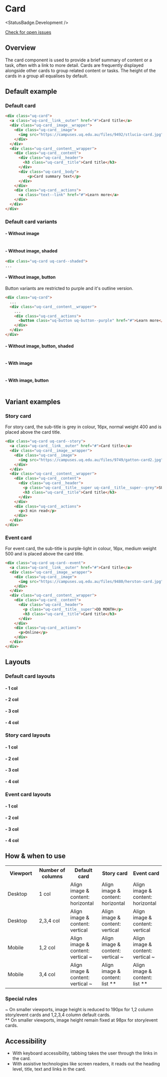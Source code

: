 
# Card

<StatusBadge.Development />

<a href="https://github.com/uq-its-ss/design-system/issues" class="uq-button uq-button--text" target="_blank">Check for open issues</a>

## Overview

The card component is used to provide a brief summary of content or a task, often with a link to more detail. Cards are frequently displayed alongside other cards to group related content or tasks.
The height of the cards in a group all equalises by default. 

## Default example

### Default card

<Canvas withSource="none">
  <Story id="components-cards--default-card" />
</Canvas>

```html
<div class="uq-card">
  <a class="uq-card__link__outer" href="#">Card title</a>
  <div class="uq-card__image__wrapper">
    <div class="uq-card__image">
      <img src="https://campuses.uq.edu.au/files/9492/stlucia-card.jpg" alt="Card image description">
    </div>
  </div>
  <div class="uq-card__content__wrapper">
    <div class="uq-card__content">
      <div class="uq-card__header">
        <h3 class="uq-card__title">Card title</h3>
      </div>
      <div class="uq-card__body">
          <p>Card summary text</p>
      </div>
    </div>
    <div class="uq-card__actions">
      <a class="text--link" href="#">Learn more</a>
    </div>
  </div>
</div>
```

### Default card variants

#### - Without image

<Canvas withSource="none">
  <Story id="components-cards--default-card-no-image" />
</Canvas>

```html

```

#### - Without image, shaded

<Canvas withSource="none">
  <Story id="components-cards--default-card-no-image-shaded" />
</Canvas>

```html
<div class="uq-card uq-card--shaded">
...
```

#### - Without image, button

Button variants are restricted to purple and it's outline version.

<Canvas withSource="none">
  <Story id="components-cards--default-card-no-image-button" />
</Canvas>

```html
<div class="uq-card">
  ...
  <div class="uq-card__content__wrapper">
    ...
    <div class="uq-card__actions">
      <button class="uq-button uq-button--purple" href="#">Learn more</button>
    </div>
  </div>
</div>
```

#### - Without image, button, shaded

<Canvas withSource="none">
  <Story id="components-cards--default-card-no-image-button-shaded" />
</Canvas>

```html

```

#### - With image

<Canvas withSource="none">
  <Story id="components-cards--default-card-image" />
</Canvas>

```html

```

#### - With image, button

<Canvas withSource="none">
  <Story id="components-cards--default-card-image-button" />
</Canvas>

```html

```

## Variant examples

### Story card

For story card, the sub-title is grey in colour, 16px, normal weight 400 and is placed above the card title.

<Canvas withSource="none">
  <Story id="components-cards--story-card" />
</Canvas>

```html
<div class="uq-card uq-card--story">
  <a class="uq-card__link__outer" href="#">Card title</a>
  <div class="uq-card__image__wrapper">
    <div class="uq-card__image">
      <img src="https://campuses.uq.edu.au/files/9749/gatton-card2.jpg" alt="Card image description">
    </div>
  </div>
  <div class="uq-card__content__wrapper">
    <div class="uq-card__content">
      <div class="uq-card__header">
        <p class="uq-card__title__super uq-card__title__super--grey">SUB-TITLE</p>
        <h3 class="uq-card__title">Card title</h3>
      </div>
    </div>
    <div class="uq-card__actions">
      <p>3 min read</p>
    </div>
  </div>
</div>
```

### Event card

For event card, the sub-title is purple-light in colour, 16px, medium weight 500 and is placed above the card title.

<Canvas withSource="none">
  <Story id="components-cards--event-card" />
</Canvas>

```html
<div class="uq-card uq-card--event">
  <a class="uq-card__link__outer" href="#">Card title</a>
  <div class="uq-card__image__wrapper">
    <div class="uq-card__image">
      <img src="https://campuses.uq.edu.au/files/9480/herston-card.jpg" alt="Card image description">
    </div>
  </div>
  <div class="uq-card__content__wrapper">
    <div class="uq-card__content">
      <div class="uq-card__header">
        <p class="uq-card__title__super">DD MONTH</p>
        <h3 class="uq-card__title">Card title</h3>
      </div>
    </div>
    <div class="uq-card__actions">
      <p>Online</p>
    </div>
  </div>
</div>
```

## Layouts

### Default card layouts

#### - 1 col

<Canvas withSource="none">
  <Story id="components-cards--default-card-1-col" />
</Canvas>

#### - 2 col

<Canvas withSource="none">
  <Story id="components-cards--default-card-2-col" />
</Canvas>

#### - 3 col

<Canvas withSource="none">
  <Story id="components-cards--default-card-3-col" />
</Canvas>

#### - 4 col

<Canvas withSource="none">
  <Story id="components-cards--default-card-4-col" />
</Canvas>

### Story card layouts

#### - 1 col

<Canvas withSource="none">
  <Story id="components-cards--story-card-1-col" />
</Canvas>

#### - 2 col

<Canvas withSource="none">
  <Story id="components-cards--story-card-2-col" />
</Canvas>

#### - 3 col

<Canvas withSource="none">
  <Story id="components-cards--story-card-3-col" />
</Canvas>

#### - 4 col

<Canvas withSource="none">
  <Story id="components-cards--story-card-4-col" />
</Canvas>

### Event card layouts

#### - 1 col

<Canvas withSource="none">
  <Story id="components-cards--event-card-1-col" />
</Canvas>

#### - 2 col

<Canvas withSource="none">
  <Story id="components-cards--event-card-2-col" />
</Canvas>

#### - 3 col

<Canvas withSource="none">
  <Story id="components-cards--event-card-3-col" />
</Canvas>

#### - 4 col

<Canvas withSource="none">
  <Story id="components-cards--event-card-4-col" />
</Canvas>

## How & when to use

<table className="uqds-table  uqds-table--card uqds-table--colour">
  <tbody className="uqds-table__body">
    <tr className="uqds-table__mobile-heading">
      <th className="uqds-table__heading" width="20%">Viewport</th>
      <th className="uqds-table__heading" width="20%">Number of columns</th>
      <th className="uqds-table__heading" width="20%">Default card</th>
      <th className="uqds-table__heading" width="20%">Story card</th>
      <th className="uqds-table__heading" width="20%">Event card</th>
    </tr>
    <tr className="uqds-table__row">
      <td className="uqds-table__item" data-title="Viewport">Desktop</td>
      <td className="uqds-table__item" data-title="Number of columns">1 col</td>
      <td className="uqds-table__item" data-title="Default card">Align image & content: <br /> horizontal</td>
      <td className="uqds-table__item" data-title="Story card">Align image & content: <br /> horizontal</td>
      <td className="uqds-table__item" data-title="Event card">Align image & content: <br /> horizontal</td>
    </tr>
    <tr className="uqds-table__row">
      <td className="uqds-table__item" data-title="Viewport">Desktop</td>
      <td className="uqds-table__item" data-title="Number of columns">2,3,4 col</td>
      <td className="uqds-table__item" data-title="Default card">Align image & content: <br /> vertical</td>
      <td className="uqds-table__item" data-title="Story card">Align image & content: <br /> vertical</td>
      <td className="uqds-table__item" data-title="Event card">Align image & content: <br /> vertical</td>
    </tr>
    <tr className="uqds-table__row">
      <td className="uqds-table__item" data-title="Viewport">Mobile</td>
      <td className="uqds-table__item" data-title="Number of columns">1,2 col</td>
      <td className="uqds-table__item" data-title="Default card">Align image & content: <br /> vertical ~</td>
      <td className="uqds-table__item" data-title="Story card">Align image & content: <br /> vertical ~</td>
      <td className="uqds-table__item" data-title="Event card">Align image & content: <br /> vertical ~</td>
    </tr>
    <tr className="uqds-table__row">
      <td className="uqds-table__item" data-title="Viewport">Mobile</td>
      <td className="uqds-table__item" data-title="Number of columns">3,4 col</td>
      <td className="uqds-table__item" data-title="Default card">Align image & content: <br /> vertical ~</td>
      <td className="uqds-table__item" data-title="Story card">Align image & content: <br /> list **</td>
      <td className="uqds-table__item" data-title="Event card">Align image & content: <br /> list **</td>
    </tr>
  </tbody>
</table>

### Special rules

~ On smaller viewports, image height is reduced to 190px for 1,2 column story/event cards and 1,2,3,4 column default cards. <br />
** On smaller viewports, image height remain fixed at 98px for story/event cards.

## Accessibility

- With keyboard accessibility, tabbing takes the user through the links in the card.
- With assistive technologies like screen readers, it reads out the heading level, title, text and links in the card.
